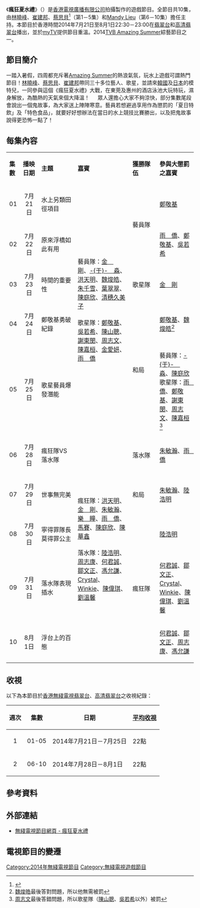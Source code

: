 {{無綫節目
| 中文節目名=瘋狂夏水禮
| 英文節目名=Summer Splash
| 圖片=[[File:TVB_Summer_Splash.jpg|300px]]
| 翡翠台視頻制式=[[16:9|16:9]] [[高清電視|高清電視]]
| 翡翠台首播日期=2014年7月21日－8月1日
| 翡翠台首播時間=星期一至五 22:30－23:00（連廣告）
| 高清翡翠台視頻制式=[[16:9|16:9]] [[高清電視|高清電視]]
| 高清翡翠台首播日期=2014年7月21日－8月1日
| 高清翡翠台首播時間=星期一至五 22:30－23:00（連廣告）
| 監製= [[陳志球|陳志球]]
| 編審= [[陳蕙蘭_(編審)|陳蕙蘭]]、[[鄭月明|鄭月明]]
| 編導= [[林沛昌|林沛昌]]、[[葉詠怡|葉詠怡]]、[[劉靄琳|劉靄琳]]
| 集數= 10
| 每集長度=30分鐘（連廣告）
| 類型=遊戲節目
| 外景={{CHN}}[[東莞|東莞]][[柏寧長安國際酒店|柏寧長安國際酒店]]、[[惠州|惠州]][[皇冠假日酒店|皇冠假日酒店]]
| 製作公司=[[香港|香港]][[電視廣播有限公司|電視廣播有限公司]]
| 國家={{HKG}}
| 主持=	[[林曉峰|林曉峰]]、[[崔建邦|崔建邦]]、[[蔡思貝|蔡思貝]]（第1－5集）、[[Mandy_Lieu|Mandy Lieu]]（第6－10集）
| 嘉賓= [[于淼|于　淼]]、[[朱千雪|朱千雪]]、[[吳若希|吳若希]]、[[周志文|周志文]]、[[金剛_(藝人)|金　剛]]、[[雨僑|雨　僑]]、[[洪天明|洪天明]]、[[陳山聰|陳山聰]]、[[陳庭欣|陳庭欣]]、[[陳嘉桓|陳嘉桓]]、[[葉翠翠|葉翠翠]]、[[鄭敬基|鄭敬基]]、[[謝東閔_(香港)|謝東閔]]、[[魏焌皓|魏焌皓]]、[[金愛妍|金愛妍]]、[[清穗久美子|清穗久美子]]、[[朱敏瀚|朱敏瀚]]、[[樂瞳|樂瞳]]、[[馬賽_(藝人)|馬賽]]、[[陳華鑫|陳華鑫]]、[[陸浩明|陸浩明]]、[[周志康|周志康]]、[[何君誠|何君誠]]、[[鄒文正|鄒文正]]、[[馮允謙|馮允謙]]、[[張紋嘉|張紋嘉]]、[[黎美言|黎美言]]、[[陳偉琪|陳偉琪]]、[[劉溫韾|劉溫韾]]
| 旁白= [[張裕東|張裕東]]
| 主題曲= 
| 作曲= 
| 作詞=
| 主唱= 
| 相關節目=[[兄弟幫|Big Boys蕩漾夏水禮]]<br>[[瘋狂夏水禮2017|瘋狂夏水禮2017]]<br>[[大玩特玩|大玩特玩]]<br>[[大玩特玩|大玩特玩 消暑篇]]
| 網頁=http://programme.tvb.com/variety/summersplash
}}

《'''瘋狂夏水禮'''》（{{lang-en|'''Summer Splash'''}}）是[[香港|香港]][[電視廣播有限公司|電視廣播有限公司]]拍攝製作的遊戲節目。全節目共10集，由[[林曉峰|林曉峰]]、[[崔建邦|崔建邦]]、[[蔡思貝|蔡思貝]]<ref>{{Cite web |url=http://news.sina.com.hk/news/20140714/-1551-3309518/1.html |title=思貝撐TVB曬黑也是值得 |access-date=2014-07-18 |archive-date=2014-07-24 |archive-url=https://web.archive.org/web/20140724124536/http://news.sina.com.hk/news/20140714/-1551-3309518/1.html |dead-url=no }}</ref>（第1－5集）和[[Mandy_Lieu|Mandy Lieu]]（第6－10集）擔任主持。本節目於香港時間2014年7月21日至8月1日22:30－23:00在[[翡翠台|翡翠台]]和[[高清翡翠台|高清翡翠台]]播出，並於[[myTV|myTV]]提供節目重溫。2014[[TVB_Amazing_Summer|TVB Amazing Summer]]綜藝節目之一。

==節目簡介==
一踏入暑假，四周都充斥著[[Amazing_Summer|Amazing Summer]]的熱浪氣氛，玩水上遊戲可謂熱門節目！[[林曉峰|林曉峰]]、[[蔡思貝|蔡思貝]]、[[崔建邦|崔建邦]]帶同三十多位藝人、歌星，並請來[[韓國|韓國]]及[[日本|日本]]的模特兒，一同參與這個《瘋狂夏水禮》大戰，在東莞及惠州的酒店泳池大玩特玩，濕身解放，為酷熱的天氣來個大降溫！
　
眾人還擔心大家不夠涼快，部分集數尾段會說出一個鬼故事，為大家送上陣陣寒意。藝員若想避過享用作為懲罰的「夏日特飲」及「特色食品」，就要好好想辦法在當日的水上競技比賽勝出，以及把鬼故事說得更恐怖一點了！

==每集內容==
{|class="wikitable" style="width:70%; font-size: 14px;"
|- style="background:cornflowerblue; color:white" align=center
|style="width:5%"|'''集數'''||style="width:10%"|'''播映日期'''||style="width:20%"|'''主題'''||style="width:30%"|'''嘉賓'''||style="width:15%"|'''獲勝隊伍'''||style="width:30%"|'''參與大懲罰之嘉賓'''
|-
|align=center| 01 ||align=center| 7月21日 ||水上另類田徑項目||rowspan="5"|藝員隊：[[金剛_(藝人)|金　剛]]、[[于淼|-{于}-　淼]]、[[洪天明|洪天明]]、[[魏焌皓|魏焌皓]]、[[朱千雪|朱千雪]]、[[葉翠翠|葉翠翠]]、[[陳庭欣|陳庭欣]]、[[清穗久美子|清穗久美子]]<br><br>歌星隊：[[鄭敬基|鄭敬基]]、[[吳若希|吳若希]]、[[陳山聰|陳山聰]]、[[謝東閔_(香港)|謝東閔]]、[[周志文|周志文]]、[[陳嘉桓|陳嘉桓]]、[[金愛妍|金愛妍]]、[[雨僑|雨　僑]]||rowspan="2"|藝員隊||[[鄭敬基|鄭敬基]]
|-
|align=center| 02 ||align=center| 7月22日 ||原來浮橋如此有用||[[雨僑|雨　僑]]、[[鄭敬基|鄭敬基]]、[[吳若希|吳若希]]
|-
|align=center| 03 ||align=center| 7月23日 ||時間的重要性||歌星隊||[[金剛_(藝人)|金　剛]]
|-
|align=center| 04 ||align=center| 7月24日 ||鄭敬基勇破紀錄||rowspan="2"|和局||[[鄭敬基|鄭敬基]]、[[魏焌皓|魏焌皓]]<ref>[[魏焌皓|魏焌皓]]最後答對問題，所以他無需被罰</ref>
|-
|align=center| 05 ||align=center| 7月25日 ||歌星藝員爆發潛能||藝員隊：[[于淼|-{于}-　淼]]、[[陳庭欣|陳庭欣]]<br>歌星隊：[[雨僑|雨　僑]]、[[鄭敬基|鄭敬基]]、[[謝東閔_(香港)|謝東閔]]、[[周志文|周志文]]、[[陳嘉桓|陳嘉桓]]<ref>[[周志文|周志文]]最後答錯問題，所以歌星隊（[[陳山聰|陳山聰]]、[[吳若希|吳若希]]以外）被罰</ref>
|-
|align=center| 06 ||align=center| 7月28日 ||瘋狂隊VS落水隊||rowspan="5"|瘋狂隊：[[洪天明|洪天明]]、[[金剛_(藝人)|金　剛]]、[[朱敏瀚|朱敏瀚]]、[[樂瞳|樂　瞳]]、[[雨僑|雨　僑]]、[[馬賽_(香港)|馬賽]]、[[陳庭欣|陳庭欣]]、[[陳華鑫|陳華鑫]]<br><br>落水隊：[[陸浩明|陸浩明]]、[[周志康|周志康]]、[[何君誠|何君誠]]、[[鄒文正|鄒文正]]、[[馮允謙|馮允謙]]、[[張紋嘉|Crystal]]、[[黎美言|Winkie]]、[[陳偉琪|陳偉琪]]、[[劉溫馨|劉溫馨]]||落水隊||[[朱敏瀚|朱敏瀚]]、[[雨僑|雨　僑]]
|-
|align=center| 07 ||align=center| 7月29日 ||世事無完美||和局||[[朱敏瀚|朱敏瀚]]、[[陸浩明|陸浩明]]
|-
|align=center| 08 ||align=center| 7月30日 ||寧得罪隊長　莫得罪公主||rowspan="3"|瘋狂隊||[[陸浩明|陸浩明]]
|-
|align=center| 09 ||align=center| 7月31日 ||落水隊表現插水||[[何君誠|何君誠]]、[[鄒文正|鄒文正]]、[[張紋嘉|Crystal]]、[[黎美言|Winkie]]、[[陳偉琪|陳偉琪]]、[[劉溫馨|劉溫馨]]
|-
|align=center| 10 ||align=center| 8月1日 ||浮台上的百態||[[何君誠|何君誠]]、[[鄒文正|鄒文正]]、[[周志康|周志康]]、[[馮允謙|馮允謙]]
|}

==收視==
以下為本節目於[[香港|香港]][[電視廣播有限公司|無綫電視]][[翡翠台|翡翠台]]、[[高清翡翠台|高清翡翠台]]之收視紀錄：

{|class="wikitable" style="font-size: 14px;"
!週次!!集數!!日期!![[收視點|平均收視]]
|-     
|align=center|1||align=center| 01-05 || 2014年7月21日－7月25日 || 22點
|-
|align=center|2||align=center| 06-10 || 2014年7月28日－8月1日 || 22點
|}

==參考資料==
{{reflist}}

==外部連結==
*[http://programme.tvb.com/variety/summersplash 無綫電視節目網頁 - 瘋狂夏水禮] {{Wayback|url=http://programme.tvb.com/variety/summersplash |date=20191015084951 }}

==電視節目的變遷==
{{電視節目的變遷
|電視台={{HK}}[[無綫電視|無綫電視]][[翡翠台|翡翠台]]、[[高清翡翠台|高清翡翠台]]
|播放檔次=星期一至五 22:30-23:00 時段
|節目名稱=瘋狂夏水禮<br/>（2014.07.21 - 2014.08.01）
|上一節目=[[夏·日·悠遊|夏·日·悠遊]]<br/>（2014.07.14 - 2014.07.18）
|下一節目= [[沒女大翻身|沒女大翻身]]<br/>（2014.08.04 - 2014.08.29）
}}

[[Category:2014年無綫電視節目|Category:2014年無綫電視節目]]
[[Category:無綫電視遊戲節目|Category:無綫電視遊戲節目]]